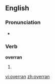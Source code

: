 ==English==

===Pronunciation===
*{{IPA|/'ovəɻan/}}

===Verb===
'''overran'''

# {{Past tense of|[[overrun]]}}

[[vi:overran]]
[[zh:overran]]